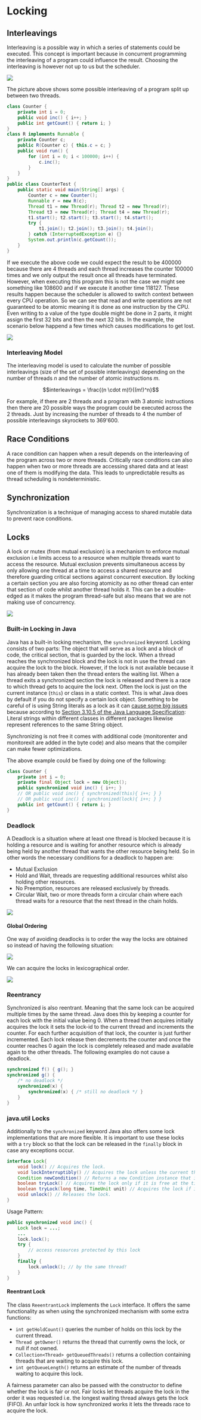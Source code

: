 
# Locking

## Interleavings

Interleaving is a possible way in which a series of statements could be executed. This concept is important because in concurrent programming the interleaving of a program could influence the result. Choosing the interleaving is however not up to us but the scheduler.

<Image 
    src="/cs/concurrentInterleaving.png"
/>

The picture above shows some possible interleaving of a program split up between two threads.

```java
class Counter {
    private int i = 0;
    public void inc() { i++; }
    public int getCount() { return i; }
}
class R implements Runnable {
    private Counter c;
    public R(Counter c) { this.c = c; }
    public void run() {
        for (int i = 0; i < 100000; i++) {
            c.inc();
        }
    }
}
public class CounterTest {
    public static void main(String[] args) {
        Counter c = new Counter();
        Runnable r = new R(c);
        Thread t1 = new Thread(r); Thread t2 = new Thread(r);
        Thread t3 = new Thread(r); Thread t4 = new Thread(r);
        t1.start(); t2.start(); t3.start(); t4.start();
        try {
            t1.join(); t2.join(); t3.join(); t4.join();
        } catch (InterruptedException e) {}
        System.out.println(c.getCount());
    }
}
```

If we execute the above code we could expect the result to be 400000 because there are 4 threads and each thread increases the counter 100000 times and we only output the result once all threads have terminated. However, when executing this program this is not the case we might see something like 108600 and if we execute it another time 118127. These results happen because the scheduler is allowed to switch context between every CPU operation. So we can see that read and write operations are not guaranteed to be atomic meaning it is done as one instruction by the CPU. Even writing to a value of the type double might be done in 2 parts, it might assign the first 32 bits and then the next 32 bits. In the example, the scenario below happend a few times which causes modifications to get lost.

<Image 
    src="/cs/concurrentCounterExampleProblem.png"
/>

### Interleaving Model

The interleaving model is used to calculate the number of possible interleavings (size of the set of possible interleavings) depending on the number of threads $n$ and the number of atomic instructions $m$.

```math
interleavings = \frac{(n \cdot m)!}{(m!)^n}
```

For example, if there are 2 threads and a program with 3 atomic instructions then there are 20 possible ways the program could be executed across the 2 threads. Just by increasing the number of threads to 4 the number of possible interleavings skyrockets to 369'600.

## Race Conditions

A race condition can happen when a result depends on the interleaving of the program across two or more threads. Critically race conditions can also happen when two or more threads are accessing shared data and at least one of them is modifying the data. This leads to unpredictable results as thread scheduling is nondeterministic.

## Synchronization

Synchronization is a technique of managing access to shared mutable data to prevent race conditions.

## Locks

A lock or mutex (from mutual exclusion) is a mechanism to enforce mutual exclusion i.e limits access to a resource when multiple threads want to access the resource. Mutual exclusion prevents simultaneous access by only allowing one thread at a time to access a shared resource and therefore guarding critical sections against concurrent execution. By locking a certain section you are also forcing atomicity as no other thread can enter that section of code whilst another thread holds it. This can be a double-edged as it makes the program thread-safe but also means that we are not making use of concurrency.

<Image 
    src="/cs/concurrentCounterExampleFix.png"
/>

### Built-in Locking in Java

Java has a built-in locking mechanism, the `synchronized` keyword. Locking consists of two parts: The object that will serve as a lock and a block of code, the critical section, that is guarded by the lock. When a thread reaches the synchronized block and the lock is not in use the thread can acquire the lock to the block. However, if the lock is not available because it has already been taken then the thread enters the waiting list. When a thread exits a synchronized section the lock is released and there is a race to which thread gets to acquire the lock next. Often the lock is just on the current instance (`this`) or class in a static context. This is what Java does by default if you do not specify a certain lock object. Something to be careful of is using String literals as a lock as it can [cause some big issues](https://stackoverflow.com/a/463437) because according to [Section 3.10.5 of the Java Language Specification](https://docs.oracle.com/javase/specs/jls/se18/html/jls-3.html#jls-3.10.5): Literal strings within different classes in different packages likewise represent references to the same String object.

<Callout type="info">
Synchronizing is not free it comes with additional code (monitorenter and monitorexit are added in the byte code) and also means that the compiler can make fewer optimizations.
</Callout>

The above example could be fixed by doing one of the following:

```java
class Counter {
    private int i = 0;
    private final Object lock = new Object();
    public synchronized void inc() { i++; }
    // OR public void inc() { synchronized(this){ i++; } }
    // OR public void inc() { synchronized(lock){ i++; } }
    public int getCount() { return i; }
}
```

### Deadlock

A Deadlock is a situation where at least one thread is blocked because it is holding a resource and is waiting for another resource which is already being held by another thread that wants the other resource being held. So in other words the necessary conditions for a deadlock to happen are:

- Mutual Exclusion
- Hold and Wait, threads are requesting additional resources whilst also holding other resources.
- No Preemption, resources are released exclusively by threads.
- Circular Wait, two or more threads form a circular chain where each thread waits for a
resource that the next thread in the chain holds.

<Image 
    src="/cs/concurrentDeadlock.png"
    width={500}
/>

#### Global Ordering

One way of avoiding deadlocks is to order the way the locks are obtained so instead of having the following situation:

<Image 
    src="/cs/concurrentGlobalOrder.png"
/>

We can acquire the locks in lexicographical order.

<Image 
    src="/cs/concurrentGlobalOrderFix.png"
/>

### Reentrancy

Synchronized is also reentrant. Meaning that the same lock can be acquired multiple times by the same thread. Java does this by keeping a counter for each lock with the initial value being 0. When a thread then acquires initially acquires the lock it sets the lock-id to the current thread and increments the counter. For each further acquisition of that lock, the counter is just further incremented. Each lock release then decrements the counter and once the counter reaches 0 again the lock is completely released and made available again to the other threads. The following examples do not cause a deadlock.

```java
synchronized f() { g(); }
synchronized g() {
    /* no deadlock */
    synchronized(x) {
        synchronized(x) { /* still no deadlock */ }
    }
}
```

### java.util Locks

Additionally to the `synchronized` keyword Java also offers some lock implementations that are more flexible. It is important to use these locks with a `try` block so that the lock can be released in the `finally` block in case any exceptions occur.

```java
interface Lock{
    void lock() // Acquires the lock.
    void lockInterruptibly() // Acquires the lock unless the current thread is interrupted.
    Condition newCondition() // Returns a new Condition instance that is bound to this Lock instance.
    boolean tryLock() // Acquires the lock only if it is free at the time of invocation.
    boolean tryLock(long time, TimeUnit unit) // Acquires the lock if it is free within the given waiting time and the current thread has not been interrupted.
    void unlock() // Releases the lock.
}
```

Usage Pattern:

```java
public synchronized void inc() {
    Lock lock = ...;
    ...
    lock.lock();
    try {
        // access resources protected by this lock
    }
    finally {
        lock.unlock(); // by the same thread!
    }
}
```

#### Reentrant Lock

The class `ReeentrantLock` implements the `Lock` interface. It offers the same functionality as when using the synchronized mechanism with some extra functions:

- `int getHoldCount()` queries the number of holds on this lock by the current thread.
- `Thread getOwner()` returns the thread that currently owns the lock, or null if not owned.
- `Collection<Thread> getQueuedThreads()` returns a collection containing threads that are waiting to acquire this lock.
- `int getQueueLength()` returns an estimate of the number of threads waiting to acquire this lock.

A fairness parameter can also be passed with the constructor to define whether the lock is fair or not. Fair locks let threads acquire the lock in the order it was requested i.e. the longest waiting thread always gets the lock (FIFO). An unfair lock is how synchronized works it lets the threads race to acquire the lock.
